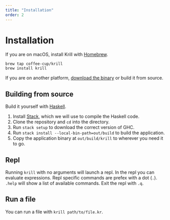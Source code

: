 ```yaml
---
title: "Installation"
order: 2
---
```


# Installation

If you are on macOS, install Krill with [Homebrew](https://brew.sh/). 

```
brew tap coffee-cup/krill
brew install krill
```

If you are on another platform, [download the
binary](https://github.com/coffee-cup/krill/releases) or build it from
source.

## Building from source

Build it yourself with [Haskell](https://www.haskell.org/).

1. Install [Stack](https://docs.haskellstack.org/en/stable/README/), which we will use to compile the Haskell code.
2.  Clone the repository and `cd` into the directory.
3.  Run `stack setup` to download the correct version of GHC.
4.  Run `stack install --local-bin-path=out/build` to build the application.
5.  Copy the application binary at `out/build/krill` to wherever you need it to go.

## Repl

Running `krill` with no arguments will launch a repl. In the repl you can
evaluate expressions. Repl specific commands are prefex with a dot (`.`).
`.help` will show a list of available commands. Exit the repl with `.q`.

## Run a file

You can run a file with `krill path/to/file.kr`.
